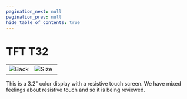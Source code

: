 ```yaml
---
pagination_next: null
pagination_prev: null
hide_table_of_contents: true
---
```



# TFT T32

<table>
<td width='50%'>
    <img alt="Back" src="/img/catalog/dtftt32-c-1.png" />
</td>
<td width='50%'>
    <img alt="Size" src="/img/catalog/dtftt32-c-2.png" />
</td>
</table>

This is a 3.2" color display with a resistive touch screen. We have mixed feelings about resistive touch and so it is being reviewed.
